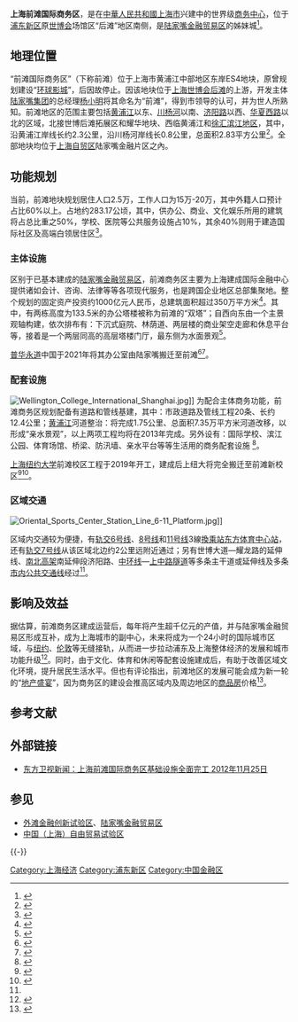 {{Infobox
|name         = Infobox
|bodystyle    = 
|title        = 上海前滩国际商务区
|titlestyle   = 
|image        = [[File:东方体育中心·上海·全景.jpg|200px]]
|imagestyle   = 
|caption      = [[东方体育中心|东方体育中心]]为前滩地区第一个大型建筑
|captionstyle = 
|headerstyle  = background:#ccf;
|labelstyle   = background:#ddf;
|datastyle    = 
|header1 = 区域位置
|label1  = 
|data1   = 
|header2 = 
|label2  = 
|data2   = 
|header3 =
|label3  = 
|data3   = 上海市浦东新区
|header4 = 区域面积
|label4  = 
|data4   = 
|header5 =
|label5  = 
|data5   = 2.83平方千米
|label6  = 
|data6   = 
|label7  = 
|data7   = 
|header8 = 发展定位
|label8  = 
|data8   = 
|label9  = 
|data9   = 城市副中心
|header10 = 工程时间
|label10  = 
|data11   = 2012年11月至今
|header12 = 决策规划
|label12  = 
|data13   = [[陈良宇|陈良宇]]、[[韩正|韩正]]
}}

'''上海前滩国际商务区'''，是在[[中華人民共和國|中華人民共和國]][[上海市|上海市]]兴建中的世界级[[中心商务区|商务中心]]，位于[[浦东新区|浦东新区]]原[[上海世博会|世博会]]场馆区“后滩”地区南侧，是[[陆家嘴金融贸易区|陆家嘴金融贸易区]]的姊妹城<ref>{{cite news |url = http://news.cqnews.net/html/2012-11/25/content_21819992.htm |title = 上海前滩国际商务区全面开工基础建设 |publisher = 中国新闻网 |date = 2012年11月25日 |accessdate = 2013-05-04 |deadurl = yes |archiveurl = https://web.archive.org/web/20131016054805/http://news.cqnews.net/html/2012-11/25/content_21819992.htm |archivedate = 2013年10月16日 }}</ref>。

== 地理位置 ==
“前滩国际商务区”（下称前滩）位于上海市黄浦江中部地区东岸ES4地块，原曾规划建设“[[环球影城|环球影城]]”，后因故停止。因该地块位于[[上海世博会|上海世博会]][[后滩|后滩]]的上游，开发主体[[陸家嘴金融貿易區開發|陆家嘴集团]]的总经理[[杨小明|杨小明]]将其命名为“前滩”，得到市领导的认可，并为世人所熟知。前滩地区的范围主要包括[[黄浦江|黄浦江]]以东、[[川杨河|川杨河]]以南、[[济阳路_(上海)|济阳路]]以西、[[华夏西路|华夏西路]]以北的区域，北接世博后滩拓展区和耀华地块、西临黄浦江和[[徐汇滨江地区|徐汇滨江地区]]，其中，沿黄浦江岸线长约2.3公里，沿川杨河岸线长0.8公里，总面积2.83平方公里<ref>{{cite news |url = http://sh.eastday.com/m/20121126/u1a7019236.html |title = 前滩国际商务区基础建设开工 道路、学校等各就各位 |publisher = 东方网 |date = 2012年11月26日 |accessdate = 2013-05-04 |archive-date = 2015-06-06 |archive-url = https://web.archive.org/web/20150606201159/http://sh.eastday.com/m/20121126/u1a7019236.html |dead-url = no }}</ref>。全部地块均位于[[中国（上海）自由贸易试验区|上海自贸区]]陆家嘴金融片区之內。

== 功能规划 ==
当前，前滩地块规划居住人口2.5万，工作人口为15万-20万，其中外籍人口预计占比60%以上。占地约283.17公顷，其中，供办公、商业、文化娱乐所用的建筑将占总比重之50%，学校、医院等公共服务设施占10%，其余40%则用于建造国际社区及高端白领居住区<ref>{{cite news|url =http://house.ifeng.com/cre/detail_2012_07/12/15970827_0.shtml|title =上海前滩：世界级CBD十年后成形|publisher =时代周报|date =2012年7月12日|accessdate =2013-05-04|deadurl =yes|archiveurl =https://web.archive.org/web/20120717105539/http://house.ifeng.com/cre/detail_2012_07/12/15970827_0.shtml|archivedate =2012年7月17日}}</ref>。

=== 主体设施 ===
区别于已基本建成的[[陆家嘴金融贸易区|陆家嘴金融贸易区]]，前滩商务区主要为上海建成国际金融中心提供诸如会计、咨询、法律等等各项现代服务，也是跨国企业地区总部集聚地。整个规划的固定资产投资约1000亿元人民币，总建筑面积超过350万平方米<ref>{{cite news |url =http://news.online.sh.cn/news/gb/content/2012-11/26/content_5701914.htm |title =前滩国际商务区4项目 2013年底完成市政工程建设 |publisher =新闻晨报 |date =2012年11月26日 |accessdate =2013-05-04 |deadurl =yes |archiveurl =https://archive.is/20130628085043/http://news.online.sh.cn/news/gb/content/2012-11/26/content_5701914.htm |archivedate =2013年6月28日 }}</ref>。其中，有两栋高度为133.5米的办公塔楼被称为前滩的“双塔”；自西向东由一个主景观轴构建，依次排布有：下沉式庭院、林荫道、两层楼的商业架空走廊和休息平台等，接着是一个两层同高的高层塔楼门厅，最东侧为水面景观<ref>{{cite news |url = http://www.shanghai.gov.cn/shanghai/node2314/node2315/node18454/u21ai731718.html |title = 建工设计院设计前滩国际商务区 “双塔” 项目 |publisher = 中国上海-政务新闻-部门动态 |date = 2013年4月2日 |accessdate = 2013-05-04 |archive-date = 2014-03-02 |archive-url = https://web.archive.org/web/20140302132440/http://www.shanghai.gov.cn/shanghai/node2314/node2315/node18454/u21ai731718.html |dead-url = no }}</ref>。

[[普华永道|普华永道]]中国于2021年将其办公室由陆家嘴搬迁至前滩<ref>{{cite news|title=热土之上写就传奇，而立浦东让他遇见未来无限的可能|url=https://www.thepaper.cn/newsDetail_forward_9942388_1|publisher=澎湃新闻|date=2020-11-12}}</ref><ref>{{cite news|title=引领区进行时·外商说浦东   为什么选浦东？如何看待引领区机遇？来看普华永道合伙人怎么说→|url=https://sghexport.shobserver.com/html/baijiahao/2022/03/01/671876.html|publisher=上观新闻|date=2022-03-01}}</ref>。

=== 配套设施 ===
[[File:Wellington_College_International_Shanghai.jpg|thumb]]]]
为配合主体商务功能，前滩商务区规划配备有道路和管线基建，其中：市政道路及管线工程20条、长约12.4公里；[[黄浦江|黄浦江]]河道整治：将完成1.75公里、总面积7.35万平方米河道改移，以形成“亲水景观”，以上两项工程均将在2013年完成。另外设有：国际学校、滨江公园、体育场馆、桥梁、防汛墙、亲水平台等等生活用的商务配套设施
<ref name="大公报">{{cite news |url = http://www.takungpao.com/paper/content/2012-11/26/content_1391727.htm |title = 沪前滩国际商务区开工 |publisher = 大公报 |date = 2012年11月26日 |accessdate = 2013-05-04 |archive-url = https://web.archive.org/web/20150924125414/http://www.takungpao.com/paper/content/2012-11/26/content_1391727.htm |archive-date = 2015-09-24 |dead-url = yes }}</ref>。

[[上海纽约大学|上海纽约大学]]前滩校区工程于2019年开工，建成后上纽大将完全搬迁至前滩新校区<ref>{{cite news|title=上海纽约大学前滩新校区开工|url=https://shanghai.nyu.edu/cn/news/nyu-shanghai-breaks-ground-new-qiantan-campus|publisher=上海纽约大学|date=2019-05-30}}</ref><ref>{{cite news|title=前滩新校区建设全面进入内部施工阶段|url=https://shanghai.nyu.edu/cn/news/new-campus-structure-complete-work-turns-interior-spaces|publisher=上海纽约大学|date=2021-10-25}}</ref>。

=== 区域交通 ===
[[File:Oriental_Sports_Center_Station_Line_6-11_Platform.jpg|thumb]]]]

区域内交通较为便捷，有[[上海轨道交通6号线|轨交6号线]]、[[上海轨道交通8号线|8号线]]和[[上海轨道交通11号线|11号线]]3線[[換乘站|換乘站]][[东方体育中心站|东方体育中心站]]，还有[[上海轨道交通7号线|轨交7号线]]从该区域北边约2公里远附近通过；另有世博大道—耀龙路的延伸线、[[南北高架|南北高架]]南延伸段济阳路、[[中环线|中环线]]—[[上中路隧道|上中路隧道]]等多条主干道或延伸线及多条[[上海公交|市内公共交通线]]经过<ref name="大公报" />。

== 影响及效益 ==
据估算，前滩商务区建成运营后，每年将产生超千亿元的产值，并与陆家嘴金融贸易区形成互补，成为上海城市的副中心，未来将成为一个24小时的国际城市区域，与[[纽约|纽约]]、[[伦敦|伦敦]]等无缝接轨，从而进一步拉动浦东及上海整体经济的发展和城市功能升级<ref>{{cite news |author = 李雯露 |url = http://house.hexun.com/2012-11-26/148331650.html |title = 上海前滩国际商务区进入开发阶段 投资千亿再造陆家嘴 |publisher = 观点地产网 |date = 2012年11月26日 |accessdate = 2013-05-04 |archive-url = https://web.archive.org/web/20140305131421/http://house.hexun.com/2012-11-26/148331650.html |archive-date = 2014-03-05 |dead-url = yes }}</ref>。同时，由于文化、体育和休闲等配套设施建成后，有助于改善区域文化环境，提升居民生活水平。但也有评论指出，前滩地区的发展可能会成为新一轮的“[[房地产泡沫|地产盛宴]]”，因为商务区的建设会推高区域内及周边地区的[[商品房|商品房]]价格<ref>{{cite news |url = http://news.online.sh.cn/news/gb/content/2012-11/26/content_5701914.htm |title = 前滩国际商务区4项目 2013年底完成市政工程建设 |publisher = 新闻晨报 |date = 2012年11月26日 |accessdate = 2013-05-04 |deadurl = yes |archiveurl = https://archive.is/20130628085043/http://news.online.sh.cn/news/gb/content/2012-11/26/content_5701914.htm |archivedate = 2013年6月28日 }}</ref>。

== 参考文献 ==
{{Reflist|2}}

== 外部链接 ==
* [https://web.archive.org/web/20140302132557/http://www.dragontv.cn/news/dongfangxinwen/2012-11-25/20034.html  东方卫视新闻：上海前滩国际商务区基础设施全面完工 2012年11月25日]

== 参见 ==
{{Portal box|中华人民共和国|上海}}
{{commonscat|Shanghai Qiantan International Business District}}
* [[外滩金融创新试验区|外滩金融创新试验区]]、[[陆家嘴金融贸易区|陆家嘴金融贸易区]]
* [[中国（上海）自由贸易试验区|中国（上海）自由贸易试验区]]

{{-}}
{{上海市功能性区域}}


[[Category:上海经济|Category:上海经济]]
[[Category:浦东新区|Category:浦东新区]]
[[Category:中国金融区|Category:中国金融区]]